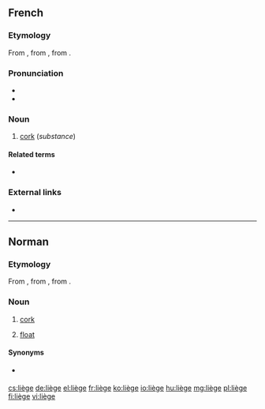 {{also|liege|Liege|Liège}}
==French==

===Etymology===
From {{inh|fr|fro|-}}, from {{inh|fr|VL.|*levius}}, from {{inh|fr|la|levis||light, unimportant}}.

===Pronunciation===
* {{audio|Fr-liège.ogg|audio|lang=fr}}
* {{IPA|/ljɛʒ/|lang=fr}}

===Noun===
{{fr-noun|m}}

# [[cork]] (''substance'')

====Related terms====
* {{l|fr|lèger}}

===External links===
* {{R:TLFi}}

----

==Norman==

===Etymology===
From {{inh|nrf|fro|-}}, from {{inh|nrf|VL.|*levius}}, from {{inh|nrf|la|levis||light, unimportant}}.

===Noun===
{{nrf-noun|m}}

# {{lb|nrf|Jersey}} [[cork]]
# {{lb|nrf|Jersey|fishing}} [[float]]

====Synonyms====
* {{sense|float}} {{l|nrf|fliotte}}

{{catlangcode|nrf|Materials}}

[[cs:liège]]
[[de:liège]]
[[el:liège]]
[[fr:liège]]
[[ko:liège]]
[[io:liège]]
[[hu:liège]]
[[mg:liège]]
[[pl:liège]]
[[fi:liège]]
[[vi:liège]]